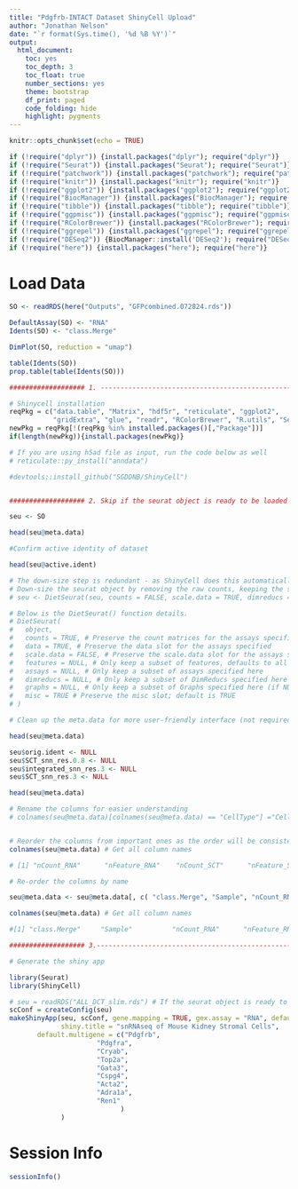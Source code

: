 ---
title: "Pdgfrb-INTACT Dataset ShinyCell Upload"
author: "Jonathan Nelson"
date: "`r format(Sys.time(), '%d %B %Y')`"
output:
  html_document: 
    toc: yes
    toc_depth: 3
    toc_float: true
    number_sections: yes
    theme: bootstrap
    df_print: paged
    code_folding: hide
    highlight: pygments
---

```{r setup, include=FALSE}
knitr::opts_chunk$set(echo = TRUE)
```


```{r load new packages, echo=FALSE, warning=FALSE, error=FALSE, message=FALSE}

if (!require("dplyr")) {install.packages("dplyr"); require("dplyr")}
if (!require("Seurat")) {install.packages("Seurat"); require("Seurat")}
if (!require("patchwork")) {install.packages("patchwork"); require("patchwork")}
if (!require("knitr")) {install.packages("knitr"); require("knitr")}
if (!require("ggplot2")) {install.packages("ggplot2"); require("ggplot2")}
if (!require("BiocManager")) {install.packages("BiocManager"); require("BiocManager")}
if (!require("tibble")) {install.packages("tibble"); require("tibble")}
if (!require("ggpmisc")) {install.packages("ggpmisc"); require("ggpmisc")}
if (!require("RColorBrewer")) {install.packages("RColorBrewer"); require("RColorBrewer")} #color
if (!require("ggrepel")) {install.packages("ggrepel"); require("ggrepel")}
if (!require("DESeq2")) {BiocManager::install('DESeq2'); require("DESeq2")}
if (!require("here")) {install.packages("here"); require("here")}

```


# Load Data
```{r load data, echo=TRUE, warning=FALSE, error=FALSE, message=FALSE}

SO <- readRDS(here("Outputs", "GFPcombined.072824.rds"))

DefaultAssay(SO) <- "RNA"
Idents(SO) <- "class.Merge"

DimPlot(SO, reduction = "umap")

table(Idents(SO))
prop.table(table(Idents(SO)))

```


```{r echo=TRUE, warning=FALSE, error=FALSE, message=FALSE, fig.align = 'center'}

################### 1. ------------------------------------------------------------------------------------------------------------

# Shinycell installation
reqPkg = c("data.table", "Matrix", "hdf5r", "reticulate", "ggplot2", 
           "gridExtra", "glue", "readr", "RColorBrewer", "R.utils", "Seurat")
newPkg = reqPkg[!(reqPkg %in% installed.packages()[,"Package"])]
if(length(newPkg)){install.packages(newPkg)}

# If you are using h5ad file as input, run the code below as well
# reticulate::py_install("anndata")

#devtools::install_github("SGDDNB/ShinyCell")


################### 2. Skip if the seurat object is ready to be loaded directly. --------------------------------------------------

seu <- SO

head(seu@meta.data)

#Confirm active identity of dataset

head(seu@active.ident)

# The down-size step is redundant - as ShinyCell does this automatically. Keeping the following lines here just for the record.
# Down-size the seurat object by removing the raw counts, keeping the scaled.data, and keeping one assay --------------------------
# seu <- DietSeurat(seu, counts = FALSE, scale.data = TRUE, dimreducs = "umap", assays = "RNA")

# Below is the DietSeurat() function details.
# DietSeurat(
#   object,
#   counts = TRUE, # Preserve the count matrices for the assays specified
#   data = TRUE, # Preserve the data slot for the assays specified
#   scale.data = FALSE, # Preserve the scale.data slot for the assays specified
#   features = NULL, # Only keep a subset of features, defaults to all features
#   assays = NULL, # Only keep a subset of assays specified here
#   dimreducs = NULL, # Only keep a subset of DimReducs specified here (if NULL, remove all DimReducs)
#   graphs = NULL, # Only keep a subset of Graphs specified here (if NULL, remove all Graphs)
#   misc = TRUE # Preserve the misc slot; default is TRUE
# )

# Clean up the meta.data for more user-friendly interface (not required) ----------------------------------------------------------

head(seu@meta.data)

seu$orig.ident <- NULL
seu$SCT_snn_res.0.8 <- NULL
seu$integrated_snn_res.3 <- NULL
seu$SCT_snn_res.3 <- NULL

head(seu@meta.data)

# Rename the columns for easier understanding
# colnames(seu@meta.data)[colnames(seu@meta.data) == "CellType"] ="Cell Type"


# Reorder the columns from important ones as the order will be consistent with the drop-down menu
colnames(seu@meta.data) # Get all column names

# [1] "nCount_RNA"      "nFeature_RNA"    "nCount_SCT"      "nFeature_SCT"    "seurat_clusters" "Sample"          "class.Merge"    

# Re-order the columns by name

seu@meta.data <- seu@meta.data[, c( "class.Merge", "Sample", "nCount_RNA", "nFeature_RNA", "nCount_SCT",  "nFeature_SCT", "seurat_clusters")]            

colnames(seu@meta.data) # Get all column names

#[1] "class.Merge"     "Sample"          "nCount_RNA"      "nFeature_RNA"    "nCount_SCT"      "nFeature_SCT"    "seurat_clusters"

################### 3.-------------------------------------------------------------------------------------------------------------

# Generate the shiny app

library(Seurat)
library(ShinyCell)

# seu = readRDS("ALL_DCT_slim.rds") # If the seurat object is ready to be loaded directly, start from this step.
scConf = createConfig(seu)
makeShinyApp(seu, scConf, gene.mapping = TRUE, gex.assay = "RNA", default.gene1 = "Pdgfrb", default.gene2 = "Pdgfra",
             shiny.title = "snRNAseq of Mouse Kidney Stromal Cells",
       default.multigene = c("Pdgfrb",
                      "Pdgfra",
                      "Cryab",
                      "Top2a",
                      "Gata3",
                      "Cspg4",
                      "Acta2",
                      "Adra1a",
                      "Ren1"
                            )   
             ) 

```

# Session Info
```{r sessioninfo, echo=TRUE, warning=FALSE, error=FALSE, message=FALSE, fig.align = 'center'}

sessionInfo()
```


  